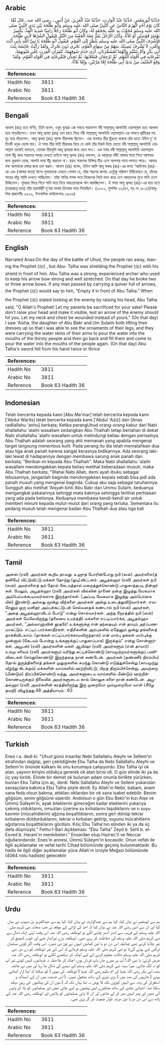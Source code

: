 ## Arabic


<div dir="rtl" lang="ar" style={{fontSize:'larger',backgroundColor:'#f8f9fa',padding:20}}>
حَدَّثَنَا أَبُو مَعْمَرٍ، حَدَّثَنَا عَبْدُ الْوَارِثِ، حَدَّثَنَا عَبْدُ الْعَزِيزِ، عَنْ أَنَسٍ ـ رضى الله عنه ـ قَالَ لَمَّا كَانَ يَوْمُ أُحُدٍ انْهَزَمَ النَّاسُ عَنِ النَّبِيِّ صلى الله عليه وسلم وَأَبُو طَلْحَةَ بَيْنَ يَدَىِ النَّبِيِّ صلى الله عليه وسلم مُجَوِّبٌ بِهِ عَلَيْهِ بِحَجَفَةٍ لَهُ، وَكَانَ أَبُو طَلْحَةَ رَجُلاً رَامِيًا شَدِيدَ الْقِدِّ، يَكْسِرُ يَوْمَئِذٍ قَوْسَيْنِ أَوْ ثَلاَثًا، وَكَانَ الرَّجُلُ يَمُرُّ مَعَهُ الْجَعْبَةُ مِنَ النَّبْلِ فَيَقُولُ انْشُرْهَا لأَبِي طَلْحَةَ‏.‏ فَأَشْرَفَ النَّبِيُّ صلى الله عليه وسلم يَنْظُرُ إِلَى الْقَوْمِ، فَيَقُولُ أَبُو طَلْحَةَ يَا نَبِيَّ اللَّهِ بِأَبِي أَنْتَ وَأُمِّي، لاَ تُشْرِفْ يُصِيبُكَ سَهْمٌ مِنْ سِهَامِ الْقَوْمِ، نَحْرِي دُونَ نَحْرِكَ‏.‏ وَلَقَدْ رَأَيْتُ عَائِشَةَ بِنْتَ أَبِي بَكْرٍ وَأُمَّ سُلَيْمٍ وَإِنَّهُمَا لَمُشَمِّرَتَانِ، أَرَى خَدَمَ سُوقِهِمَا، تُنْقِزَانِ الْقِرَبَ عَلَى مُتُونِهِمَا، تُفْرِغَانِهِ فِي أَفْوَاهِ الْقَوْمِ، ثُمَّ تَرْجِعَانِ فَتَمْلآنِهَا، ثُمَّ تَجِيآنِ فَتُفْرِغَانِهِ فِي أَفْوَاهِ الْقَوْمِ، وَلَقَدْ وَقَعَ السَّيْفُ مِنْ يَدَىْ أَبِي طَلْحَةَ إِمَّا مَرَّتَيْنِ، وَإِمَّا ثَلاَثًا‏.‏
</div>
<div style={{backgroundColor:'#f8f9fa',padding:20, marginBottom: 10}}><table> <thead> <tr> <th>References:</th> <th></th> </tr> </thead> <tbody><tr><td>Hadith No</td><td>3811</td></tr><tr><td>Arabic No</td><td>3811</td></tr><tr><td>Reference</td><td>Book 63 Hadith 36</td></tr></tbody></table></div>

## Bengali


<div dir="ltr" lang="bn" style={{fontSize:'larger',backgroundColor:'#f8f9fa',padding:20}}>
আনাস (রাঃ) হতে বর্ণিত, তিনি বলেন, ওহুদ যুদ্ধের এক সময়ে সহাবাগণ নবী সাল্লাল্লাহু আলাইহি ওয়াসাল্লাম হতে আলাদা হয়ে পড়েছিলেন। তখন আবূ ত্বলহা (রাঃ) ঢাল হাতে নিয়ে নবী সাল্লাল্লাহু আলাইহি ওয়াসাল্লাম-এর সামনে প্রাচীরের মত দৃঢ় হয়ে দাঁড়ালেন। আবূ ত্বলহা (রাঃ) সুদক্ষ তীরন্দাজ ছিলেন। এক নাগাড়ে তীর ছুঁড়তে থাকায় তাঁর হাতে ঐদিন দু’ বা তিনটি ধনুক ভেঙ্গে যায়। ঐ সময় তীর ভর্তি তীরাধার নিয়ে যে কেউ তাঁর নিকট দিয়ে যেতো নবী সাল্লাল্লাহু আলাইহি ওয়াসাল্লাম তাকেই বলতেন, তোমরা তীরগুলি আবূ ত্বলহার জন্য রেখে দাও। এক সময় নবী সাল্লাল্লাহু আলাইহি ওয়াসাল্লাম মাথা উঁচু করে শত্রুদের অবস্থা দেখতে চাইলে আবূ ত্বলহা (রাঃ) বললেন, হে আল্লাহর নবী! আমার মাতা পিতা আপনার জন্য কুরবান হোক, আপনি মাথা উঁচু করবেন না। হয়ত শত্রুদের নিক্ষিপ্ত তীর এসে আপনার গায়ে লাগতে পারে। আমার বক্ষ আপনাকে রক্ষার জন্য ঢাল স্বরূপ। আনাস (রাঃ) বলেন, ঐদিন আমি আবূ বাকর (রাঃ)-এর কন্যা ‘আয়িশাহ (রাঃ)-কে এবং (আমার মাতা) উম্মে সুলায়মকে দেখতে পেলাম যে, তাঁরা পরনের কাপড় এতটুকু পরিমাণ উঠিয়েছেন যে, তাঁদের পায়ের খাঁড়ু আমি দেখতে পাচ্ছিলাম। তাঁরা পানির মশক ভরে নিজেদের পিঠে বহন করে এনে আহতদের মুখে পানি ঢেলে দিচ্ছিলেন। পুনরায় ফিরে গিয়ে পানি ভরে নিয়ে আহতদেরকে পান করাচ্ছিলেন। ঐ সময় আবূ ত্বলহা (রাঃ)-এর হাত হতে (তন্দ্রাচ্ছন্ন হয়ে) তাঁর তরবারিটি দু’বার অথবা তিনবার পড়ে গিয়েছিল। (২৮৮০, মুসলিম ৩২/৪৭, হাঃ নং ১৮১১)(আধুনিক প্রকাশনীঃ ৩৫২৯, ইসলামিক ফাউন্ডেশনঃ ৩৫৩৬)
</div>
<div style={{backgroundColor:'#f8f9fa',padding:20, marginBottom: 10}}><table> <thead> <tr> <th>References:</th> <th></th> </tr> </thead> <tbody><tr><td>Hadith No</td><td>3811</td></tr><tr><td>Arabic No</td><td>3811</td></tr><tr><td>Reference</td><td>Book 63 Hadith 36</td></tr></tbody></table></div>

## English


<div dir="ltr" lang="en" style={{fontSize:'larger',backgroundColor:'#f8f9fa',padding:20}}>
Narrated Anas:On the day of the battle of Uhud, the people ran away, leaving the Prophet (ﷺ) , but Abu- Talha was shielding the Prophet (ﷺ) with his shield in front of him. Abu Talha was a strong, experienced archer who used to keep his arrow bow strong and well stretched. On that day he broke two or three arrow bows. If any man passed by carrying a quiver full of arrows, the Prophet (ﷺ) would say to him, "Empty it in front of Abu Talha." When the Prophet (ﷺ) stated looking at the enemy by raising his head, Abu Talha said, "O Allah's Prophet! Let my parents be sacrificed for your sake! Please don't raise your head and make it visible, lest an arrow of the enemy should hit you. Let my neck and chest be wounded instead of yours." (On that day) I saw 'Aisha, the daughter of Abu Bakr and Um Sulaim both lifting their dresses up so that I was able to see the ornaments of their legs, and they were carrying the water skins of their arms to pour the water into the mouths of the thirsty people and then go back and fill them and come to pour the water into the mouths of the people again. (On that day) Abu Talha's sword fell from his hand twice or thrice
</div>
<div style={{backgroundColor:'#f8f9fa',padding:20, marginBottom: 10}}><table> <thead> <tr> <th>References:</th> <th></th> </tr> </thead> <tbody><tr><td>Hadith No</td><td>3811</td></tr><tr><td>Arabic No</td><td>3811</td></tr><tr><td>Reference</td><td>Book 63 Hadith 36</td></tr></tbody></table></div>

## Indonesian


<div dir="ltr" lang="id" style={{fontSize:'larger',backgroundColor:'#f8f9fa',padding:20}}>
Telah bercerita kepada kami [Abu Ma'mar] telah bercerita kepada kami ['Abdul Warits] telah bercerita kepada kami ['Abdul 'Aziz] dari [Anas radliallahu 'anhu] berkata; Ketika perangUhud orang-orang kabur dari Nabi shallallahu 'alaihi wasallam sedangkan Abu Thalhah tetap bertahan di dekat Nabi shallallahu 'alaihi wasallam untuk melindungi beliau dengan perisainya. Abu Thalhah adalah seorang yang ahli memanah yang apabila mengenai target langsung menembus kulit. Pada perang itu dia telah mematahkan dua atau tiga anak panah karena sangat kerasnya bidikannya. Ada seorang laki-laki lewat di hadapannya dengan membawa sarung anak panah dan berkata; "Berikan ini kepada Abu Thalhah". Maka Nabi shallallahu 'alaihi wasallam mendongakkan kepala beliau melihat keberadaan musuh, maka Abu Thalhah berkata; "Wahai Nabi Allah, demi ayah ibuku sebagai tebusannya, janganlah baginda mendongakkan kepala sebab bisa jadi ada panah musuh yang mengenai baginda. Cukup aku saja sebagai taruhannya. Sungguh aku melihat 'Aisyah binti Abu Bakr dan Ummu Sulaim, keduanya mengangkat pakaiannya setinggi mata kakinya sehingga terlihat perhiasan yang ada pada betisnya. Keduanya membawa kendi-kendi air untuk memberi minum kepada mulut-mulut dari orang yang terluka. Sementara itu pedang musuh telah mengenai badan Abu Thalhah dua atau tiga kali
</div>
<div style={{backgroundColor:'#f8f9fa',padding:20, marginBottom: 10}}><table> <thead> <tr> <th>References:</th> <th></th> </tr> </thead> <tbody><tr><td>Hadith No</td><td>3811</td></tr><tr><td>Arabic No</td><td>3811</td></tr><tr><td>Reference</td><td>Book 63 Hadith 36</td></tr></tbody></table></div>

## Tamil


<div dir="ltr" lang="ta" style={{fontSize:'larger',backgroundColor:'#f8f9fa',padding:20}}>
அனஸ் (ரலி) அவர்கள் கூறிய தாவது: உஹுத் போரின்போது நபி (ஸல்) அவர்களை(த் தனியே) விட்டுவிட்டு மக்கள் தோற்று (ஓடி)விட்டனர். அபூதல்ஹா (ரலி) அவர்கள் நபி (ஸல்) அவர்களைத் தம் தோல் கேடயத்தால் மறைத்துக்கொண்டு பாதுகாத்தபடி நின்றார் கள். மேலும், அபூதல்ஹா (ரலி) அவர்கள் வில்லின் நாணை நன்கு இழுத்து வேகமாக அம்பெய்யக்கூடியவர்களாக இருந்தார்கள். (அப்படி வேகமாக இழுத்து அம்பெய்கை யில்) இரண்டு அல்லது மூன்று விற்களை அவர்கள் அன்று உடைத்துவிடுவார்கள். எவரேனும் ஒரு மனிதர் அம்புக்கூட்டுடன் செல்வதைக் கண்டால் நபி (ஸல்) அவர்கள், “அதை அபூதல்ஹாவிடம் போடு” என்று சொல்வார்கள். அந்த நேரத்தில் நபி (ஸல்) அவர்கள் மேலேயிருந்து (தலையை உயர்த்தி) மக்களை எட்டிப்பார்க்க, அபூதல்ஹா அவர்கள், “அல்லாஹ்வின் தூதரே! உங்களுக்கு என் தந்தையும் என் தாயும் அர்ப்பணமாகட்டும். எட்டிப் பார்க்காதீர்கள். எதிரிகளின் அம்புகளில் ஏதேனும் ஒன்று தங்களைத் தாக்கிவிடலாம். (தாங்கள் எட்டிப்பார்க்காமலிருந்தால்) என் மார்பு தங்கள் மார்புக்கு முன்னால் (கேடயம் போன்று உங்களுக்குப் பாதுகாப்பாக) இருக்கும்” என்று சொன்னார்கள். அபூபக்ர் (ரலி) அவர்களின் மகள் ஆயிஷா (ரலி) அவர்களும் (என் தாயார்) உம்மு சுலைம் (ரலி) அவர்களும் வரிந்து கட்டிக்கொண்டு (காயமுற்றவர்களுக்குப் பணிவிடைகள் செய்துகொண்டு) இருந்ததை நான் கண்டேன். அவர்கள் (தண்ணீர் நிரம்பிய) தோல் துருத்திகளைத் தங்கள் முதுகுகளில் சுமந்து கொண்டு எடுத்துச்சென்று (காயமுற்று வீழ்ந்து கிடக்கும்) மக்களின் வாய்களில் ஊற்றிவிட்டு, பிறகு திரும்பிச்சென்று, அவற்றை (மீண்டும்) நிரப்பிக்கொண்டு வந்து, அவர்களுடைய வாய்களில் மீண்டும் ஊற்றிக்கொண்டிருக்கும் நிலையில் அவர்களுடைய கால் கொலுசு களை நான் கண்டேன். அபூதல்ஹா (ரலி) அவர்களின் கரத்திலிருந்து இரு முறையோ மும்முறையோ வாள் (கீழே தவறி) விழுந்தது.48 அத்தியாயம் : 63
</div>
<div style={{backgroundColor:'#f8f9fa',padding:20, marginBottom: 10}}><table> <thead> <tr> <th>References:</th> <th></th> </tr> </thead> <tbody><tr><td>Hadith No</td><td>3811</td></tr><tr><td>Arabic No</td><td>3811</td></tr><tr><td>Reference</td><td>Book 63 Hadith 36</td></tr></tbody></table></div>

## Turkish


<div dir="ltr" lang="tr" style={{fontSize:'larger',backgroundColor:'#f8f9fa',padding:20}}>
Enes r.a. dedi ki: "Uhud günü insanIar Nebi Sallallahu Aleyhi ve Sellem'in etrafından dağılıp, geri çekildiğinde Ebu TaIha da Nebi Sallallahu Aleyhi ve Sellem'in önünde kaIkanı iIe onu korumaya çalışıyordu. Ebu TaIha iyi ok atan, yayının kirişini oIdukça gererek ok atan birisi idi. O gün elinde iki ya da üç yay kırıIdı. Elinde bir demet ok buIunan adam onunIa birlikte yürürken, bunIarı Ebu TaIha için aç, derdi. Nebi Sallallahu Aleyhi ve Sellem yukarıdan savaşçıIara bakınca Ebu TaIha şöyIe derdi: Ey Allah'ın Nebii, babam, anam sana feda oIsun bakma, attıkIarı okIardan bir ok sana isabet edebilir. Benim göğsüm, senin göğsüne siperdir. AndoIsun o gün Ebu Bekir'in kızı Aişe ve Ümmü SüIeym'in, ayak bilekIerini göreceğim kadar etekIerini yukarıya çekmiş oIdukIarını, omuzIarı üzerine su kırbaIarını taşıdıkIarını ve o suyu kavmin (mücahidIerin) ağzına boşaIttıkIarını, sonra geri dönüp tekrar kırbalarını doIdurdukIarını, tekrar o kırbaIarı getirip, suyunu mücahitlerin ağızIarına boşaIttıkIarını gördüm. Kılıç Ebu TaIha'nın elinden iki ya da üç defa düşmüştü." Fethu'l-Bari Açıklaması: "Ebu TaIha" Zeyd b. SehI b. el-Esved b. Haram'ın menkıbeIeri." Ensardan oIup.Hazrec'li ve Neccar oğullarındandır. Enes'in annesi, Ümmü SüIeym'in kocasıdır. Onun vefatı ile ilgili açıkIamaIar ve vefat tarihi Cihad böIümünde geçmiş buIunmaktadır. Bu hadis ile ilgili diğer açıklamalar yüce Allah'ın izniyle Meğazi bölümünde (4064 nolu hadiste) gelecektir
</div>
<div style={{backgroundColor:'#f8f9fa',padding:20, marginBottom: 10}}><table> <thead> <tr> <th>References:</th> <th></th> </tr> </thead> <tbody><tr><td>Hadith No</td><td>3811</td></tr><tr><td>Arabic No</td><td>3811</td></tr><tr><td>Reference</td><td>Book 63 Hadith 36</td></tr></tbody></table></div>

## Urdu


<div dir="rtl" lang="ur" style={{fontSize:'larger',backgroundColor:'#f8f9fa',padding:20}}>
ہم سے ابومعمر نے بیان کیا، کہا ہم سے عبدالوارث نے بیان کیا، کہا ہم سے عبدالعزیز بن صہیب نے بیان کیا اور ان سے انس رضی اللہ عنہ نے بیان کیا کہ احد کی لڑائی کے موقعہ پر جب صحابہ نبی کریم صلی اللہ علیہ وسلم کے قریب سے اِدھر اُدھر چلنے لگے تو ابوطلحہ رضی اللہ عنہ اس وقت اپنی ایک ڈھال سے نبی کریم صلی اللہ علیہ وسلم کی حفاظت کر رہے تھے۔ ابوطلحہ بڑے تیرانداز تھے اور خوب کھینچ کر تیر چلایا کرتے تھے چنانچہ اس دن دو یا تین کمانیں انہوں نے توڑ دی تھیں۔ اس وقت اگر کوئی مسلمان ترکش لیے ہوئے گزرتا تو نبی کریم صلی اللہ علیہ وسلم فرماتے کہ اس کے تیر ابوطلحہ کو دے دو۔ نبی کریم صلی اللہ علیہ وسلم حالات معلوم کرنے کے لیے اچک کر دیکھنے لگتے تو ابوطلحہ رضی اللہ عنہ عرض کرتے: یا نبی اللہ! آپ پر میرے ماں باپ قربان ہوں، اچک کر ملاحظہ نہ فرمائیں، کہیں کوئی تیر آپ کو نہ لگ جائے۔ میرا سینہ نبی کریم صلی اللہ علیہ وسلم کے سینے کی ڈھال بنا رہا اور میں نے عائشہ بنت ابی بکر رضی اللہ عنہا اور ام سلیم رضی اللہ عنہا ( ابوطلحہ کی بیوی ) کو دیکھا کہ اپنا ازار اٹھائے ہوئے ( غازیوں کی مدد میں ) بڑی تیزی کے ساتھ مشغول تھیں۔ ( اس خدمت میں ان کے انہماک و استغراق کی وجہ سے انہیں کپڑوں تک کا ہوش نہ تھا یہاں تک کہ ) میں ان کی پنڈلیوں کے زیور دیکھ سکتا تھا۔ انتہائی جلدی کے ساتھ مشکیزے اپنی پیٹھوں پر لیے جاتی تھیں اور مسلمانوں کو پلا کر واپس آتی تھیں اور پھر انہیں بھر کر لے جاتیں اور ان کا پانی مسلمانوں کو پلاتیں اور ابوطلحہ رضی اللہ عنہ کے ہاتھ سے اس دن دو یا تین مرتبہ تلوار چھوٹ کر گر پڑی تھی۔
</div>
<div style={{backgroundColor:'#f8f9fa',padding:20, marginBottom: 10}}><table> <thead> <tr> <th>References:</th> <th></th> </tr> </thead> <tbody><tr><td>Hadith No</td><td>3811</td></tr><tr><td>Arabic No</td><td>3811</td></tr><tr><td>Reference</td><td>Book 63 Hadith 36</td></tr></tbody></table></div>